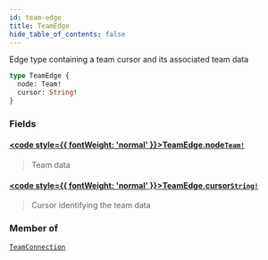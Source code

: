 ```yaml
---
id: team-edge
title: TeamEdge
hide_table_of_contents: false
---
```








Edge type containing a team cursor and its associated team data

```graphql
type TeamEdge {
  node: Team!
  cursor: String!
}
```


### Fields

#### [<code style={{ fontWeight: 'normal' }}>TeamEdge.<b>node</b></code>](#)<Bullet />[`Team!`](/testnet/api/graphql/objects/team) <Badge class="secondary" text="non-null"/> <Badge class="secondary" text="object"/>
> Team data
> 

#### [<code style={{ fontWeight: 'normal' }}>TeamEdge.<b>cursor</b></code>](#)<Bullet />[`String!`](/testnet/api/graphql/scalars/string) <Badge class="secondary" text="non-null"/> <Badge class="secondary" text="scalar"/>
> Cursor identifying the team data
> 



### Member of

[`TeamConnection`](/testnet/api/graphql/objects/team-connection)  <Badge class="secondary" text="object"/>



